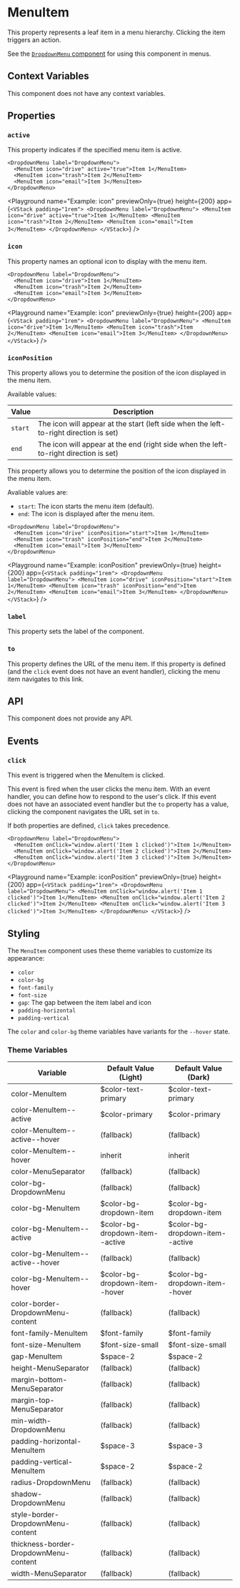 # MenuItem

This property represents a leaf item in a menu hierarchy. Clicking the item triggers an action.

See the [`DropdownMenu` component](./DropdownMenu) for using this component in menus.

## Context Variables

This component does not have any context variables.

## Properties

### `active`

This property indicates if the specified menu item is active.

```ueml copy /active="true"/
<DropdownMenu label="DropdownMenu">
  <MenuItem icon="drive" active="true">Item 1</MenuItem>
  <MenuItem icon="trash">Item 2</MenuItem>
  <MenuItem icon="email">Item 3</MenuItem>
</DropdownMenu>
```

<Playground
  name="Example: icon"
  previewOnly={true}
  height={200}
  app={`
    <VStack padding="1rem">
      <DropdownMenu label="DropdownMenu">
        <MenuItem icon="drive" active="true">Item 1</MenuItem>
        <MenuItem icon="trash">Item 2</MenuItem>
        <MenuItem icon="email">Item 3</MenuItem>
      </DropdownMenu>
    </VStack>
  `}
/>

### `icon`

This property names an optional icon to display with the menu item.

```ueml copy {2-4}
<DropdownMenu label="DropdownMenu">
  <MenuItem icon="drive">Item 1</MenuItem>
  <MenuItem icon="trash">Item 2</MenuItem>
  <MenuItem icon="email">Item 3</MenuItem>
</DropdownMenu>
```

<Playground
  name="Example: icon"
  previewOnly={true}
  height={200}
  app={`
    <VStack padding="1rem">
      <DropdownMenu label="DropdownMenu">
        <MenuItem icon="drive">Item 1</MenuItem>
        <MenuItem icon="trash">Item 2</MenuItem>
        <MenuItem icon="email">Item 3</MenuItem>
      </DropdownMenu>
    </VStack>
  `}
/>

### `iconPosition`

This property allows you to determine the position of the icon displayed in the menu item.

Available values:

| Value | Description |
| --- | --- |
| `start` | The icon will appear at the start (left side when the left-to-right direction is set) |
| `end` | The icon will appear at the end (right side when the left-to-right direction is set) |


This property allows you to determine the position of the icon displayed in the menu item.

Avaliable values are:

- `start`: The icon starts the menu item (default).
- `end`: The icon is displayed after the menu item.


```ueml copy {2-4}
<DropdownMenu label="DropdownMenu">
  <MenuItem icon="drive" iconPosition="start">Item 1</MenuItem>
  <MenuItem icon="trash" iconPosition="end">Item 2</MenuItem>
  <MenuItem icon="email">Item 3</MenuItem>
</DropdownMenu>
```

<Playground
  name="Example: iconPosition"
  previewOnly={true}
  height={200}
  app={`
    <VStack padding="1rem">
      <DropdownMenu label="DropdownMenu">
        <MenuItem icon="drive" iconPosition="start">Item 1</MenuItem>
        <MenuItem icon="trash" iconPosition="end">Item 2</MenuItem>
        <MenuItem icon="email">Item 3</MenuItem>
      </DropdownMenu>
    </VStack>
  `}
/>

### `label`

This property sets the label of the component.

### `to`

This property defines the URL of the menu item. If this property is defined (and the `click` event does not have an event handler), clicking the menu item navigates to this link.

## API

This component does not provide any API.

## Events

### `click`

This event is triggered when the MenuItem is clicked.

This event is fired when the user clicks the menu item. With an event handler, you can define how to respond to the user's click. If this event does not have an associated event handler but the `to` property has a value, clicking the component navigates the URL set in `to`.

If both properties are defined, `click` takes precedence.

```ueml copy {2-4}
<DropdownMenu label="DropdownMenu">
  <MenuItem onClick="window.alert('Item 1 clicked')">Item 1</MenuItem>
  <MenuItem onClick="window.alert('Item 2 clicked')">Item 2</MenuItem>
  <MenuItem onClick="window.alert('Item 3 clicked')">Item 3</MenuItem>
</DropdownMenu>
```

<Playground
  name="Example: iconPosition"
  previewOnly={true}
  height={200}
  app={`
    <VStack padding="1rem">
      <DropdownMenu label="DropdownMenu">
        <MenuItem onClick="window.alert('Item 1 clicked')">Item 1</MenuItem>
        <MenuItem onClick="window.alert('Item 2 clicked')">Item 2</MenuItem>
        <MenuItem onClick="window.alert('Item 3 clicked')">Item 3</MenuItem>
      </DropdownMenu>
    </VStack>
  `}
/>

## Styling

The `MenuItem` component uses these theme variables to customize its appearance:
- `color`
- `color-bg`
- `font-family`
- `font-size`
- `gap`: The gap between the item label and icon
- `padding-horizontal`
- `padding-vertical`

The `color` and `color-bg` theme variables have variants for the `--hover` state.

### Theme Variables

| Variable | Default Value (Light) | Default Value (Dark) |
| --- | --- | --- |
| color-MenuItem | $color-text-primary | $color-text-primary |
| color-MenuItem--active | $color-primary | $color-primary |
| color-MenuItem--active--hover | (fallback) | (fallback) |
| color-MenuItem--hover | inherit | inherit |
| color-MenuSeparator | (fallback) | (fallback) |
| color-bg-DropdownMenu | (fallback) | (fallback) |
| color-bg-MenuItem | $color-bg-dropdown-item | $color-bg-dropdown-item |
| color-bg-MenuItem--active | $color-bg-dropdown-item--active | $color-bg-dropdown-item--active |
| color-bg-MenuItem--active--hover | (fallback) | (fallback) |
| color-bg-MenuItem--hover | $color-bg-dropdown-item--hover | $color-bg-dropdown-item--hover |
| color-border-DropdownMenu-content | (fallback) | (fallback) |
| font-family-MenuItem | $font-family | $font-family |
| font-size-MenuItem | $font-size-small | $font-size-small |
| gap-MenuItem | $space-2 | $space-2 |
| height-MenuSeparator | (fallback) | (fallback) |
| margin-bottom-MenuSeparator | (fallback) | (fallback) |
| margin-top-MenuSeparator | (fallback) | (fallback) |
| min-width-DropdownMenu | (fallback) | (fallback) |
| padding-horizontal-MenuItem | $space-3 | $space-3 |
| padding-vertical-MenuItem | $space-2 | $space-2 |
| radius-DropdownMenu | (fallback) | (fallback) |
| shadow-DropdownMenu | (fallback) | (fallback) |
| style-border-DropdownMenu-content | (fallback) | (fallback) |
| thickness-border-DropdownMenu-content | (fallback) | (fallback) |
| width-MenuSeparator | (fallback) | (fallback) |

